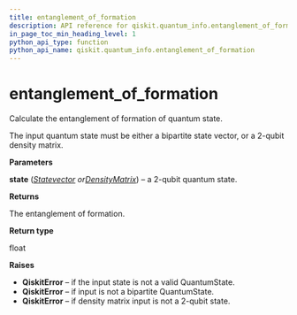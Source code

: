 ```yaml
---
title: entanglement_of_formation
description: API reference for qiskit.quantum_info.entanglement_of_formation
in_page_toc_min_heading_level: 1
python_api_type: function
python_api_name: qiskit.quantum_info.entanglement_of_formation
---
```


# entanglement\_of\_formation

<Function id="qiskit.quantum_info.entanglement_of_formation" name="entanglement_of_formation" isDedicatedPage={true} github="https://github.com/qiskit/qiskit/tree/stable/0.14/qiskit/quantum_info/states/measures.py" signature="entanglement_of_formation(state)">
  Calculate the entanglement of formation of quantum state.

  The input quantum state must be either a bipartite state vector, or a 2-qubit density matrix.

  **Parameters**

  **state** ([*Statevector*](qiskit.quantum_info.Statevector "qiskit.quantum_info.Statevector")  *or*[*DensityMatrix*](qiskit.quantum_info.DensityMatrix "qiskit.quantum_info.DensityMatrix")) – a 2-qubit quantum state.

  **Returns**

  The entanglement of formation.

  **Return type**

  float

  **Raises**

  *   **QiskitError** – if the input state is not a valid QuantumState.
  *   **QiskitError** – if input is not a bipartite QuantumState.
  *   **QiskitError** – if density matrix input is not a 2-qubit state.
</Function>

